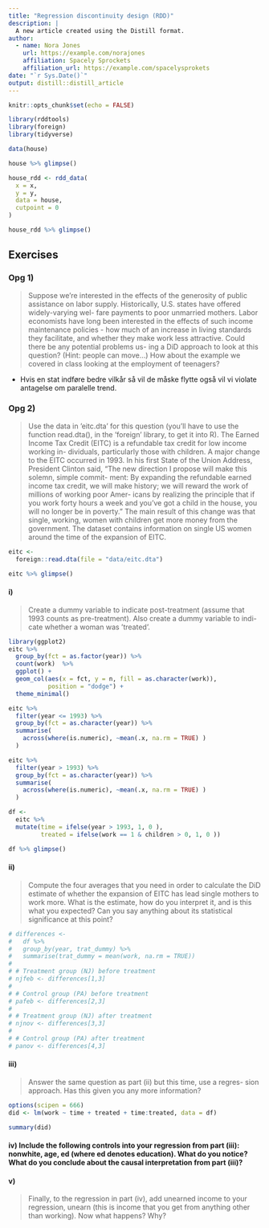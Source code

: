 ```yaml
---
title: "Regression discontinuity design (RDD)"
description: |
  A new article created using the Distill format.
author:
  - name: Nora Jones 
    url: https://example.com/norajones
    affiliation: Spacely Sprockets
    affiliation_url: https://example.com/spacelysprokets
date: "`r Sys.Date()`"
output: distill::distill_article
---
```


```r
knitr::opts_chunk$set(echo = FALSE)
```

```r
library(rddtools)
library(foreign)
library(tidyverse)

data(house)

house %>% glimpse()
```



```r
house_rdd <- rdd_data(
  x = x, 
  y = y,
  data = house,
  cutpoint = 0
)

house_rdd %>% glimpse()
```

## Exercises

### Opg 1)
>Suppose we’re interested in the effects of the generosity of public assistance on labor supply. Historically, U.S. states have offered widely-varying wel- fare payments to poor unmarried mothers. Labor economists have long been interested in the effects of such income maintenance policies - how much of an increase in living standards they facilitate, and whether they make work less attractive. Could there be any potential problems us- ing a DiD approach to look at this question? (Hint: people can move...) How about the example we covered in class looking at the employment of teenagers?

* Hvis en stat indføre bedre vilkår så vil de måske flytte også vil vi violate 
antagelse om paralelle trend. 

### Opg 2)
> Use the data in ’eitc.dta’ for this question (you’ll have to use the function read.dta(), in the ’foreign’ library, to get it into R). The Earned Income Tax Credit (EITC) is a refundable tax credit for low income working in- dividuals, particularly those with children. A major change to the EITC occurred in 1993. In his first State of the Union Address, President Clinton said, “The new direction I propose will make this solemn, simple commit- ment: By expanding the refundable earned income tax credit, we will make history; we will reward the work of millions of working poor Amer- icans by realizing the principle that if you work forty hours a week and you’ve got a child in the house, you will no longer be in poverty.” The main result of this change was that single, working, women with children get more money from the government. The dataset contains information on single US women around the time of the expansion of EITC.

```r
eitc <- 
  foreign::read.dta(file = "data/eitc.dta")

eitc %>% glimpse()
```


#### i)

> Create a dummy variable to indicate post-treatment (assume that 1993 counts as pre-treatment). Also create a dummy variable to indi- cate whether a woman was ’treated’.



```r
library(ggplot2)
eitc %>% 
  group_by(fct = as.factor(year)) %>% 
  count(work)  %>% 
  ggplot() +
  geom_col(aes(x = fct, y = n, fill = as.character(work)),
           position = "dodge") + 
  theme_minimal()
```

```r
eitc %>% 
  filter(year <= 1993) %>% 
  group_by(fct = as.character(year)) %>% 
  summarise(
    across(where(is.numeric), ~mean(.x, na.rm = TRUE) )
  )
```
```r
eitc %>% 
  filter(year > 1993) %>% 
  group_by(fct = as.character(year)) %>% 
  summarise(
    across(where(is.numeric), ~mean(.x, na.rm = TRUE) )
  )
```



```r
df <- 
  eitc %>% 
  mutate(time = ifelse(year > 1993, 1, 0 ),
         treated = ifelse(work == 1 & children > 0, 1, 0 ))

df %>% glimpse()
```

#### ii)

> Compute the four averages that you need in order to calculate the DiD estimate of whether the expansion of EITC has lead single mothers to work more. What is the estimate, how do you interpret it, and is this what you expected? Can you say anything about its statistical significance at this point?

```r
# differences <- 
#   df %>%
#   group_by(year, trat_dummy) %>%
#   summarise(trat_dummy = mean(work, na.rm = TRUE))
# 
# # Treatment group (NJ) before treatment
# njfeb <- differences[1,3]
# 
# # Control group (PA) before treatment
# pafeb <- differences[2,3]
# 
# # Treatment group (NJ) after treatment
# njnov <- differences[3,3]
# 
# # Control group (PA) after treatment
# panov <- differences[4,3]
```



#### iii)

> Answer the same question as part (ii) but this time, use a regres- sion approach. Has this given you any more information?

```r
options(scipen = 666)
did <- lm(work ~ time + treated + time:treated, data = df)

summary(did)
```



#### iv) Include the following controls into your regression from part (iii): nonwhite, age, ed (where ed denotes education). What do you notice? What do you conclude about the causal interpretation from part (iii)?

#### v) 

> Finally, to the regression in part (iv), add unearned income to your regression, unearn (this is income that you get from anything other than working). Now what happens? Why?

